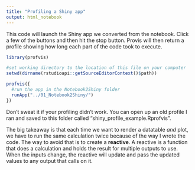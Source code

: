 ```yaml
---
title: "Profiling a Shiny app"
output: html_notebook
---
```


This code will launch the Shiny app we converted from the notebook. Click a few of the buttons and then hit the stop button. Provis will then return a profile showing how long each part of the code took to execute. 

```r
library(profvis)

#set working directory to the location of this file on your computer
setwd(dirname(rstudioapi::getSourceEditorContext()$path))

profvis({
  #run the app in the Notebook2Shiny folder
  runApp("../01_Notebook2Shiny/")
})

```

Don't sweat it if your profiling didn't work. You can open up an old profile I ran and saved to this folder called "shiny_profile_example.Rprofvis".

The big takeaway is that each time we want to render a datatable *and* plot, we have to run the same calculation twice because of the way I wrote the code. The way to avoid that is to create a **reactive**. A reactive is a function that does a calculation and holds the result for multiple outputs to use. When the inputs change, the reactive will update and pass the updated values to any output that calls on it.
